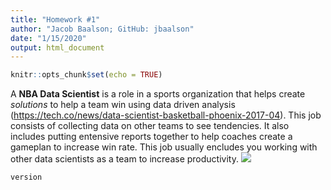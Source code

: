 ```yaml
---
title: "Homework #1"
author: "Jacob Baalson; GitHub: jbaalson"
date: "1/15/2020"
output: html_document
---
```



```r
knitr::opts_chunk$set(echo = TRUE)
```


A **NBA Data Scientist** is a role in a sports organization that helps create *solutions* to help a team win using data driven analysis (<https://tech.co/news/data-scientist-basketball-phoenix-2017-04>). This job consists of collecting data on other teams to see tendencies. It also includes putting entensive reports together to help coaches create a gameplan to increase win rate. This job usually encludes you working with other data scientists as a team to increase productivity.
![](https://i.ytimg.com/vi/MpLHMKTolVw/maxresdefault.jpg)

```r
version
```
